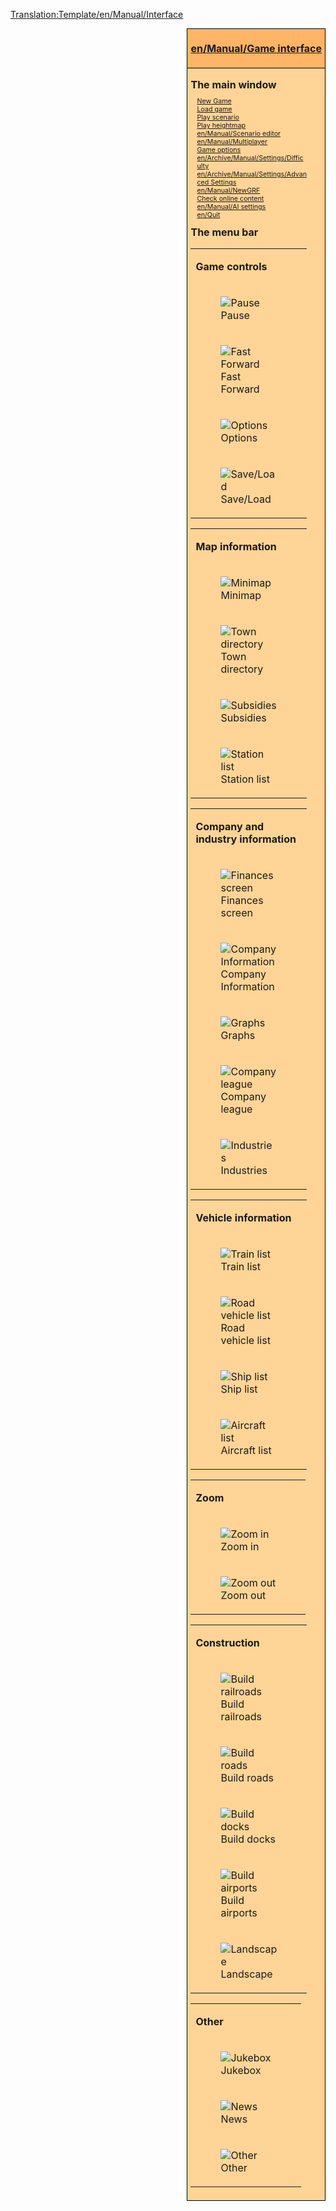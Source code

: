<noinclude>[[Translation:Template/en/Manual/Interface]]</noinclude><div style="float:right; padding-left:12px; background:#ffffff;">
<div style="border:1px solid #000000; background:#ffb466; padding:5px; -moz-border-radius-topleft:5px; -moz-border-radius-topright:5px; font-size: 12pt;">
<center><strong><font size="3">[[en/Manual/Game interface]]</font></strong></center>
</div>
<div style="border:1px solid black; border-top-width: 0px; background:#ffd496; padding:5px; -moz-border-radius-bottomleft:5px; -moz-border-radius-bottomright:8px; font-size: 8pt;">

<div style="width: 186px">
<font size="3">'''The main window'''</font>
<div style="margin-left:10px;">
[[en/Manual/New game|New Game]]<br />
[[en/Archive/Manual/Savegame|Load game]]<br />
[[en/Archive/Manual/Scenario|Play scenario]]<br />
[[en/Manual/Heightmap|Play heightmap]]<br />
[[en/Manual/Scenario editor]]<br />
[[en/Manual/Multiplayer]]<br />
[[en/Manual/Game options window|Game options]]<br />
[[en/Archive/Manual/Settings/Difficulty]]<br />
[[en/Archive/Manual/Settings/Advanced Settings]]<br />
[[en/Manual/NewGRF]]<br />
[[en/Manual/Online content|Check online content]]<br />
[[en/Manual/AI settings]]<br />
[[en/Quit]]<br />
</div>
</div>

<div style="width: 186px">
<font size="3">'''The menu bar'''</font><br />

{| style="background:#ffd496;"
|colspan=2| '''Game controls'''
|- valign="top"
|[[File:en/Manual/Pause button.png|Pause]]
|[[en/Pause|Pause]]
|- valign="top"
|[[File:en/Manual/Fast Forward button.png|Fast Forward]] 
|[[en/Fast forward|Fast forward]]<br />
|- valign="top"
|[[File:en/Manual/Options button.png|Options]]
|[[en/Game options]]<br />[[en/Archive/Manual/Settings/Difficulty]]<br />[[en/Advanced settings]]<br />[[en/Manual/AI settings]]<br />[[en/Manual/NewGRF]]
|- valign="top"
|[[File:en/Manual/Save Load button.png|Save/Load]]
|
|}
{| style="background:#ffd496;"
|colspan=2| '''Map information'''
|- valign="top"
|[[File:en/Manual/Minimap button.png|Minimap]]
|
|- valign="top"
|[[File:en/Manual/Town directory button.png|Town directory]]
|
|- valign="top"
|[[File:en/Manual/Subsidies button.png|Subsidies]]
|
|- valign="top"
|[[File:en/Manual/Station list button.png|Station list]]
|
|}
{| style="background:#ffd496;"
|colspan=2| '''Company and industry information'''
|- valign="top"
|[[File:en/Manual/Finances screen button.png|Finances screen]]
|
|- valign="top"
|[[File:en/Manual/Company information button.png|Company Information]]
|
|- valign="top"
|[[File:en/Manual/Graphs button.png|Graphs]]
|
|- valign="top"
|[[File:en/Manual/Company league table button.png|Company league]]
|
|- valign="top"
|[[File:en/Manual/Industry button.png|Industries]]
|
|}
{| style="background:#ffd496;"
|colspan=2| '''Vehicle information'''
|- valign="top"
|[[File:en/Manual/Train Information button.png|Train list]]
|
|- valign="top"
|[[File:en/Manual/Road Vehicle Information button.png|Road vehicle list]]
|
|- valign="top"
|[[File:en/Manual/Ship Information button.png|Ship list]]
|
|- valign="top"
|[[File:en/Manual/Aircraft Information button.png|Aircraft list]]
|
|}
{| style="background:#ffd496;"
|colspan=2| '''Zoom'''
|- valign="top"
|[[File:en/Manual/Zoom in button.png|Zoom in]]
|
|- valign="top"
|[[File:en/Manual/Zoom out button.png|Zoom out]]
|
|}
{| style="background:#ffd496;"
|colspan=2| '''Construction'''
|- valign="top"
|[[File:en/Manual/Railroad build button.png|Build railroads]]
|
|- valign="top"
|[[File:en/Manual/Road build button.png|Build roads]]
|
|- valign="top"
|[[File:en/Manual/Dock build button.png|Build docks]]
|
|- valign="top"
|[[File:en/Manual/Airport build button.png|Build airports]]
|
|- valign="top"
|[[File:en/Manual/Landscaping button.png|Landscape]]
|
|}
{| style="background:#ffd496;"
|colspan=2| '''Other'''
|- valign="top"
|[[File:en/Manual/Sound Music button.png|Jukebox]]
|
|- valign="top"
|[[File:en/Manual/News button.png|News]]
|
|- valign="top"
|[[File:en/Manual/Other button.png|Other]]
|
|}
</div>
</div>

</div>
</div>